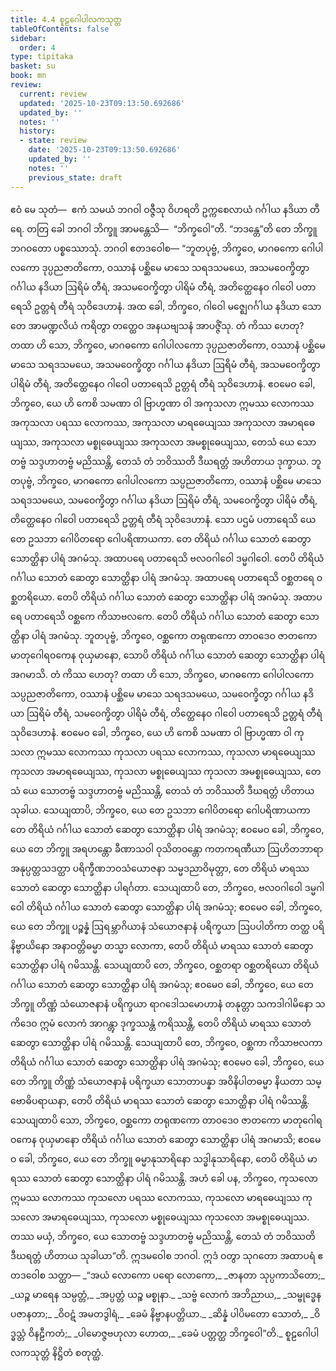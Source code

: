 ```yaml
---
title: 4.4 စူဠဂေါပါလကသုတ္တ
tableOfContents: false
sidebar:
  order: 4
type: tipitaka
basket: su
book: mn
review:
  current: review
  updated: '2025-10-23T09:13:50.692686'
  updated_by: ''
  notes: ''
  history:
  - state: review
    date: '2025-10-23T09:13:50.692686'
    updated_by: ''
    notes: ''
    previous_state: draft
---
```



<ReviewStatus review={frontmatter.review} showDetails={true} />

<HypothesisAnnotation frontmatter={frontmatter} />

<DynamicBreadcrumb />

<Division number="350" book="mn" e="ch" v="24">

<Paragraph number="1186" book="mn">
ဧဝံ မေ သုတံ—  ဧကံ သမယံ ဘဂဝါ ဝဇ္ဇီသု ဝိဟရတိ ဥက္ကစေလာယံ ဂင်္ဂါယ နဒိယာ တီရေ. တတြ ခေါ ဘဂဝါ ဘိက္ခူ အာမန္တေသိ—  “ဘိက္ခဝေါ”တိ. “ဘဒန္တေ”တိ တေ ဘိက္ခူ ဘဂဝတော ပစ္စဿောသုံ. ဘဂဝါ ဧတဒဝေါစ—
</Paragraph>

<Paragraph number="1187" book="mn">
“ဘူတပုဗ္ဗံ, ဘိက္ခဝေ, မာဂဓကော ဂေါပါလကော ဒုပ္ပညဇာတိကော, ဝဿာနံ ပစ္ဆိမေ မာသေ သရဒသမယေ, အသမဝေက္ခိတွာ ဂင်္ဂါယ နဒိယာ ဩရိမံ တီရံ, အသမဝေက္ခိတွာ ပါရိမံ တီရံ, အတိတ္ထေနေဝ ဂါဝေါ ပတာရေသိ ဥတ္တရံ တီရံ သုဝိဒေဟာနံ. အထ ခေါ, ဘိက္ခဝေ, ဂါဝေါ မဇ္ဈေဂင်္ဂါယ နဒိယာ သောတေ အာမဏ္ဍလိယံ ကရိတွာ တတ္ထေဝ အနယဗျသနံ အာပဇ္ဇိံသု. တံ ကိဿ ဟေတု? တထာ ဟိ သော, ဘိက္ခဝေ, မာဂဓကော ဂေါပါလကော ဒုပ္ပညဇာတိကော, ဝဿာနံ ပစ္ဆိမေ မာသေ သရဒသမယေ, အသမဝေက္ခိတွာ ဂင်္ဂါယ နဒိယာ ဩရိမံ တီရံ, အသမဝေက္ခိတွာ ပါရိမံ တီရံ, အတိတ္ထေနေဝ ဂါဝေါ ပတာရေသိ ဥတ္တရံ တီရံ သုဝိဒေဟာနံ. ဧဝမေဝ ခေါ, ဘိက္ခဝေ, ယေ ဟိ ကေစိ သမဏာ ဝါ ဗြာဟ္မဏာ ဝါ အကုသလာ ဣမဿ လောကဿ အကုသလာ ပရဿ လောကဿ, အကုသလာ မာရဓေယျဿ အကုသလာ အမာရဓေယျဿ, အကုသလာ မစ္စုဓေယျဿ အကုသလာ အမစ္စုဓေယျဿ, တေသံ ယေ သောတဗ္ဗံ သဒ္ဒဟာတဗ္ဗံ မညိဿန္တိ, တေသံ တံ ဘဝိဿတိ ဒီဃရတ္တံ အဟိတာယ ဒုက္ခာယ.
</Paragraph>

</Division>
<Division number="351" book="mn" e="ch" v="24">

<Paragraph number="1188" book="mn">
ဘူတပုဗ္ဗံ, ဘိက္ခဝေ, မာဂဓကော ဂေါပါလကော သပ္ပညဇာတိကော, ဝဿာနံ ပစ္ဆိမေ မာသေ သရဒသမယေ, သမဝေက္ခိတွာ ဂင်္ဂါယ နဒိယာ ဩရိမံ တီရံ, သမဝေက္ခိတွာ ပါရိမံ တီရံ, တိတ္ထေနေဝ ဂါဝေါ ပတာရေသိ ဥတ္တရံ တီရံ သုဝိဒေဟာနံ. သော ပဌမံ ပတာရေသိ ယေ တေ ဥသဘာ ဂေါပိတရော ဂေါပရိဏာယကာ. တေ တိရိယံ ဂင်္ဂါယ သောတံ ဆေတွာ သောတ္ထိနာ ပါရံ အဂမံသု. အထာပရေ ပတာရေသိ ဗလဝဂါဝေါ ဒမ္မဂါဝေါ. တေပိ တိရိယံ ဂင်္ဂါယ သောတံ ဆေတွာ သောတ္ထိနာ ပါရံ အဂမံသု. အထာပရေ ပတာရေသိ ဝစ္ဆတရေ ဝစ္ဆတရိယော. တေပိ တိရိယံ ဂင်္ဂါယ သောတံ ဆေတွာ သောတ္ထိနာ ပါရံ အဂမံသု. အထာပရေ ပတာရေသိ ဝစ္ဆကေ ကိသာဗလကေ. တေပိ တိရိယံ ဂင်္ဂါယ သောတံ ဆေတွာ သောတ္ထိနာ ပါရံ အဂမံသု. ဘူတပုဗ္ဗံ, ဘိက္ခဝေ, ဝစ္ဆကော တရုဏကော တာဝဒေဝ ဇာတကော မာတုဂေါရဝကေန ဝုယှမာနော, သောပိ တိရိယံ ဂင်္ဂါယ သောတံ ဆေတွာ သောတ္ထိနာ ပါရံ အဂမာသိ. တံ ကိဿ ဟေတု? တထာ ဟိ သော, ဘိက္ခဝေ, မာဂဓကော ဂေါပါလကော သပ္ပညဇာတိကော, ဝဿာနံ ပစ္ဆိမေ မာသေ သရဒသမယေ, သမဝေက္ခိတွာ ဂင်္ဂါယ နဒိယာ ဩရိမံ တီရံ, သမဝေက္ခိတွာ ပါရိမံ တီရံ, တိတ္ထေနေဝ ဂါဝေါ ပတာရေသိ ဥတ္တရံ တီရံ သုဝိဒေဟာနံ. ဧဝမေဝ ခေါ, ဘိက္ခဝေ, ယေ ဟိ ကေစိ သမဏာ ဝါ ဗြာဟ္မဏာ ဝါ ကုသလာ ဣမဿ လောကဿ ကုသလာ ပရဿ လောကဿ, ကုသလာ မာရဓေယျဿ ကုသလာ အမာရဓေယျဿ, ကုသလာ မစ္စုဓေယျဿ ကုသလာ အမစ္စုဓေယျဿ, တေသံ ယေ သောတဗ္ဗံ သဒ္ဒဟာတဗ္ဗံ မညိဿန္တိ, တေသံ တံ ဘဝိဿတိ ဒီဃရတ္တံ ဟိတာယ သုခါယ.
</Paragraph>

</Division>
<Division number="352" book="mn" e="ch" v="24">

<Paragraph number="1189" book="mn">
သေယျထာပိ, ဘိက္ခဝေ, ယေ တေ ဥသဘာ ဂေါပိတရော ဂေါပရိဏာယကာ တေ တိရိယံ ဂင်္ဂါယ သောတံ ဆေတွာ သောတ္ထိနာ ပါရံ အဂမံသု; ဧဝမေဝ ခေါ, ဘိက္ခဝေ, ယေ တေ ဘိက္ခူ အရဟန္တော ခီဏာသဝါ ဝုသိတဝန္တော ကတကရဏီယာ ဩဟိတဘာရာ အနုပ္ပတ္တသဒတ္ထာ ပရိက္ခီဏဘဝသံယောဇနာ သမ္မဒညာဝိမုတ္တာ, တေ တိရိယံ မာရဿ သောတံ ဆေတွာ သောတ္ထိနာ ပါရင်္ဂတာ.
</Paragraph>

<Paragraph number="1190" book="mn">
သေယျထာပိ တေ, ဘိက္ခဝေ, ဗလဝဂါဝေါ ဒမ္မဂါဝေါ တိရိယံ ဂင်္ဂါယ သောတံ ဆေတွာ သောတ္ထိနာ ပါရံ အဂမံသု; ဧဝမေဝ ခေါ, ဘိက္ခဝေ, ယေ တေ ဘိက္ခူ ပဉ္စန္နံ ဩရမ္ဘာဂိယာနံ သံယောဇနာနံ ပရိက္ခယာ ဩပပါတိကာ တတ္ထ ပရိနိဗ္ဗာယိနော အနာဝတ္တိဓမ္မာ တသ္မာ လောကာ, တေပိ တိရိယံ မာရဿ သောတံ ဆေတွာ သောတ္ထိနာ ပါရံ ဂမိဿန္တိ.
</Paragraph>

<Paragraph number="1191" book="mn">
သေယျထာပိ တေ, ဘိက္ခဝေ, ဝစ္ဆတရာ ဝစ္ဆတရိယော တိရိယံ ဂင်္ဂါယ သောတံ ဆေတွာ သောတ္ထိနာ ပါရံ အဂမံသု; ဧဝမေဝ ခေါ, ဘိက္ခဝေ, ယေ တေ ဘိက္ခူ တိဏ္ဏံ သံယောဇနာနံ ပရိက္ခယာ ရာဂဒေါသမောဟာနံ တနုတ္တာ သကဒါဂါမိနော သကိဒေဝ ဣမံ လောကံ အာဂန္တွာ ဒုက္ခဿန္တံ ကရိဿန္တိ, တေပိ တိရိယံ မာရဿ သောတံ ဆေတွာ သောတ္ထိနာ ပါရံ ဂမိဿန္တိ.
</Paragraph>

<Paragraph number="1192" book="mn">
သေယျထာပိ တေ, ဘိက္ခဝေ, ဝစ္ဆကာ ကိသာဗလကာ တိရိယံ ဂင်္ဂါယ သောတံ ဆေတွာ သောတ္ထိနာ ပါရံ အဂမံသု; ဧဝမေဝ ခေါ, ဘိက္ခဝေ, ယေ တေ ဘိက္ခူ တိဏ္ဏံ သံယောဇနာနံ ပရိက္ခယာ သောတာပန္နာ အဝိနိပါတဓမ္မာ နိယတာ သမ္ဗောဓိပရာယနာ, တေပိ တိရိယံ မာရဿ သောတံ ဆေတွာ သောတ္ထိနာ ပါရံ ဂမိဿန္တိ.
</Paragraph>

<Paragraph number="1193" book="mn">
သေယျထာပိ သော, ဘိက္ခဝေ, ဝစ္ဆကော တရုဏကော တာဝဒေဝ ဇာတကော မာတုဂေါရဝကေန ဝုယှမာနော တိရိယံ ဂင်္ဂါယ သောတံ ဆေတွာ သောတ္ထိနာ ပါရံ အဂမာသိ; ဧဝမေဝ ခေါ, ဘိက္ခဝေ, ယေ တေ ဘိက္ခူ ဓမ္မာနုသာရိနော သဒ္ဓါနုသာရိနော, တေပိ တိရိယံ မာရဿ သောတံ ဆေတွာ သောတ္ထိနာ ပါရံ ဂမိဿန္တိ.
</Paragraph>

<Paragraph number="1194" book="mn">
အဟံ ခေါ ပန, ဘိက္ခဝေ, ကုသလော ဣမဿ လောကဿ ကုသလော ပရဿ လောကဿ, ကုသလော မာရဓေယျဿ ကုသလော အမာရဓေယျဿ, ကုသလော မစ္စုဓေယျဿ ကုသလော အမစ္စုဓေယျဿ. တဿ မယှံ, ဘိက္ခဝေ, ယေ သောတဗ္ဗံ သဒ္ဒဟာတဗ္ဗံ မညိဿန္တိ, တေသံ တံ ဘဝိဿတိ ဒီဃရတ္တံ ဟိတာယ သုခါယာ”တိ.
</Paragraph>

<Paragraph number="1195" book="mn">
ဣဒမဝေါစ ဘဂဝါ. ဣဒံ ဝတွာ သုဂတော အထာပရံ ဧတဒဝေါစ သတ္ထာ—
</Paragraph>

<Paragraph number="1196" type="verses" book="mn">
_“အယံ လောကော ပရော လောကော,_  
_ဇာနတာ သုပ္ပကာသိတော;_  
_ယဉ္စ မာရေန သမ္ပတ္တံ,_  
_အပ္ပတ္တံ ယဉ္စ မစ္စုနာ._  

</Paragraph>

<Paragraph number="1197" type="verses" book="mn">
_သဗ္ဗံ လောကံ အဘိညာယ,_  
_သမ္ဗုဒ္ဓေန ပဇာနတာ;_  
_ဝိဝဋံ အမတဒွါရံ,_  
_ခေမံ နိဗ္ဗာနပတ္တိယာ._  

</Paragraph>

<Paragraph number="1198" type="verses" book="mn">
_ဆိန္နံ ပါပိမတော သောတံ,_  
_ဝိဒ္ဓသ္တံ ဝိနဠီကတံ;_  
_ပါမောဇ္ဇဗဟုလာ ဟောထ,_  
_ခေမံ ပတ္တတ္ထ ဘိက္ခဝေါ”တိ._  


</Paragraph>
</Division>

<Paragraph number="1199" type="center" book="mn">
စူဠဂေါပါလကသုတ္တံ နိဋ္ဌိတံ စတုတ္ထံ.
</Paragraph>